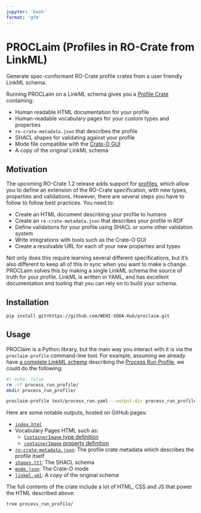 ```yaml
---
jupyter: 'bash'
format: 'gfm'
---
```

# PROCLaim (Profiles in RO-Crate from LinkML)

Generate spec-conformant RO-Crate profile crates from a user friendly LinkML schema.

Running PROCLaim on a LinkML schema gives you a [Profile Crate](https://www.researchobject.org/ro-crate/specification/1.2-DRAFT/profiles.html#profile-crate) containing:

* Human readable HTML documentation for your profile
* Human-readable vocabulary pages for your custom types and properties
* `ro-crate-metadata.json` that describes the profile
* SHACL shapes for validating against your profile
* Mode file compatible with the [Crate-O GUI](https://github.com/Language-Research-Technology/crate-o)
* A copy of the original LinkML schema

## Motivation

The upcoming RO-Crate 1.2 release adds support for [profiles](https://www.researchobject.org/ro-crate/specification/1.2-DRAFT/profiles.html), which allow you to define an extension of the RO-Crate specification, with new types, properties and validations.
However, there are several steps you have to follow to follow best practices.
You need to:

* Create an HTML document describing your profile to humans
* Create an `ro-crate-metadata.json` that describes your profile in RDF
* Define validations for your profile using SHACL or some other validation system
* Write integrations with tools such as the Crate-O GUI
* Create a resolvable URL for each of your new properties and types

Not only does this require learning several different specifications, but it's also different to keep all of this in sync when you want to make a change.
PROCLaim solves this by making a single LinkML schema the source of truth for your profile.
LinkML is written in YAML, and has excellent documentation and tooling that you can rely on to build your schema.

## Installation

```bash
pip install git+https://github.com/WEHI-SODA-Hub/proclaim.git
```

## Usage

PROClaim is a Python library, but the main way you interact with it is via the `proclaim-profile` command-line tool.
For example, assuming we already have [a complete LinkML schema](https://github.com/WEHI-SODA-Hub/proclaim/blob/main/test/process_run.yaml) describing the [Process Run Profile](https://www.researchobject.org/workflow-run-crate/profiles/process_run_crate/), we could do the following:

```bash
#| echo: false
rm -rf process_run_profile/
mkdir process_run_profile/
```

```bash
proclaim-profile test/process_run.yaml --output-dir process_run_profile/
```

Here are some notable outputs, hosted on GitHub pages:

* [`index.html`](https://wehi-soda-hub.github.io/proclaim/index.html)
* Vocabulary Pages HTML such as:
    * [`ContainerImage` type definition](https://wehi-soda-hub.github.io/proclaim/classes/ContainerImage/)
    * [`containerImage` property definition](https://wehi-soda-hub.github.io/proclaim/properties/containerImage/)
* [`ro-crate-metadata.json`](https://wehi-soda-hub.github.io/proclaim/ro-crate-metadata.json): The profile crate metadata which describes the profile itself
* [`shapes.ttl`](https://wehi-soda-hub.github.io/proclaim/shapes.ttl): The SHACL schema
* [`mode.json`](https://wehi-soda-hub.github.io/proclaim/mode.json): The Crate-O mode
* [`linkml.yml`](https://wehi-soda-hub.github.io/proclaim/linkml.yml): A copy of the original schema

The full contents of the crate include a lot of HTML, CSS and JS that power the HTML described above:
```bash
tree process_run_profile/
```
